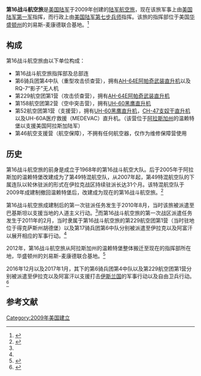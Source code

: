 {{Infobox military unit|unit_name=第16战斗航空旅|軍種=陆军|兵种=陆军航空兵|效忠={{flagu|United States}}|nickname=Raptor，“猛禽”|garrison=华盛顿州刘易斯-麦康德联合基地|戰役=伊拉克战争，阿富汗战争|motto=Born in Battle!|顏色=蓝色/黄色|現任指揮官=Shane D. Finison上校|圖片=16_Avn_Bde_SSI.jpg}}'''第16战斗航空旅'''是[[美国陆军|美国陆军]]于2009年创建的[[陆军航空兵|陆军航空旅]]，现在该旅军事上由[[美國陸軍第一軍|美国陆军第一军]]指挥，而行政上由[[美國陸軍第7步兵師|美国陆军第七步兵师]]指挥。该旅的指挥部位于美国[[华盛顿州|华盛顿州]]的刘易斯-麦康德联合基地。<ref>{{Cite web|title='Born in Battle', 16th CAB Begins Service at JBLM|url=https://www.army.mil/article/63920/born_in_battle_16th_cab_begins_service_at_jblm|accessdate=|author=Reese Von Rogatsz|date=2011-08-19|format=|publisher=|language=英语|archive-date=2020-11-07|archive-url=https://web.archive.org/web/20201107062801/https://www.army.mil/article/63920/born_in_battle_16th_cab_begins_service_at_jblm|dead-url=no}}</ref>

== 构成 ==
第16战斗航空旅由以下单位构成：

* 第16战斗航空旅指挥部及总部连
* 第6骑兵团第4中队（重型攻击侦查营），拥有[[AH-64阿帕契直升機|AH-64E阿帕奇武装直升机]]以及RQ-7“影子”无人机
* 第229航空团第1营（攻击侦查营），拥有[[AH-64阿帕契直升機|AH-64E阿帕奇武装直升机]]
* 第158航空团第2营（空中突击营），拥有[[UH-60黑鹰直升机|UH-60黑鹰直升机]]
* 第52航空团第1营（支援营），拥有[[UH-60黑鹰直升机|UH-60黑鹰直升机]]，[[CH-47_契努克|CH-47支奴干直升机]]以及UH-60A医疗救援（MEDEVAC）直升机。（该营位于[[阿拉斯加州|阿拉斯加州]]的温赖特堡以支援美国阿拉斯加陆军）
* 第46航空支援营（航空保障），不拥有任何航空器，仅作为维修保障营使用

== 历史 ==
第16战斗航空旅的前身是成立于1968年的第16战斗航空大队。后于2005年于阿拉斯加的温赖特堡改建成为了第49特混航空队，从2007年起，第49特混航空队的下属连队以轮休驻派的形式在伊拉克战区持续驻派长达31个月。该特混航空队于2009年成建制撤回温赖特堡后，改建成为现在的第16战斗航空旅。<ref name="#1">{{Cite web|title=History of the 16th Combat Aviation Group - Focus - Northwest Military - Home of The Ranger, NW Airlifter & Weekly Volcano|url=http://www.northwestmilitary.com/news/focus/2011/08/History-of-the-16th-Combat-Aviation-Group/|accessdate=2021-01-03|work=www.northwestmilitary.com|language=en|archive-date=2011-11-14|archive-url=https://web.archive.org/web/20111114192616/http://www.northwestmilitary.com/news/focus/2011/08/History-of-the-16th-Combat-Aviation-Group/|dead-url=no}}</ref>

第16战斗航空旅成建制后的第一次驻派任务发生于2010年8月，当时该旅被派遣至巴基斯坦以支援当地的人道主义行动。<ref name="#1"/>而第16战斗航空旅的第一次战区派遣任务发生于2011年的2月，当时隶属于第16战斗航空旅的第229航空团第1营（当时驻地位于得克萨斯州胡德堡）以及第17骑兵团第6中队分别被派遣至伊拉克以及阿富汗以展开相应的军事行动。<ref name="#1"/>

2012年，第16战斗航空旅从阿拉斯加州的温赖特堡整体搬迁至现在的指挥部所在地，华盛顿州的刘易斯-麦康德联合基地。<ref>{{Cite web|title=16th Combat Aviation Brigade begins new chapter at Joint Base Lewis-McChord|url=https://www.army.mil/article/63036/16th_combat_aviation_brigade_begins_new_chapter_at_joint_base_lewis_mcchord|accessdate=2021-01-03|work=www.army.mil|language=en}}</ref>

2016年12月以及2017年1月，其下的第6骑兵团第4中队以及第229航空团第1营分别被派遣至伊拉克以及阿富汗以支援打击[[伊斯兰国|伊斯兰国]]的军事行动以及自由卫兵行动。<ref>{{Cite web|title=Department of the Army announces 16th Combat Aviation Brigade, 7th Infantry Division deployment|url=https://www.army.mil/article/179387/department_of_the_army_announces_16th_combat_aviation_brigade_7th_infantry_division_deployment|accessdate=|author=Army Public Affairs|date=12/8/2016|format=|publisher=|language=英语|archive-date=2021-04-16|archive-url=https://web.archive.org/web/20210416143931/https://www.army.mil/article/179387/department_of_the_army_announces_16th_combat_aviation_brigade_7th_infantry_division_deployment|dead-url=no}}</ref>

== 参考文献 ==

[[Category:2009年美国建立|Category:2009年美国建立]]